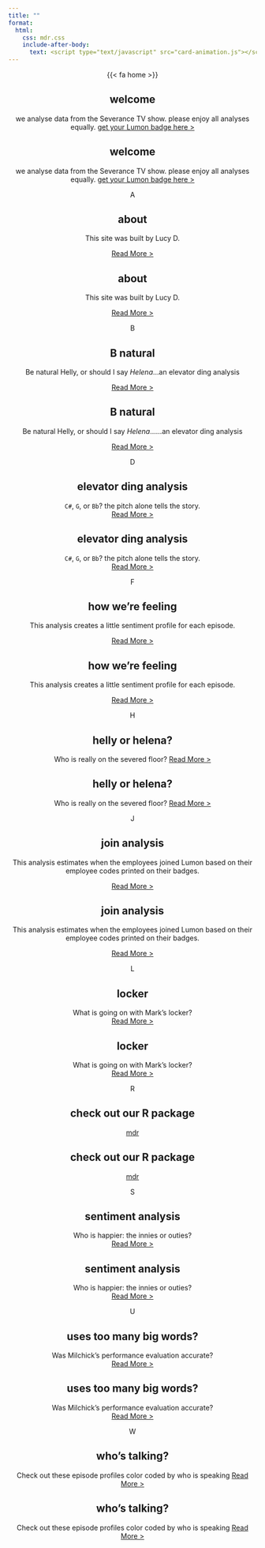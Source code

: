 ```yaml
---
title: ""
format: 
  html:
    css: mdr.css
    include-after-body:
      text: <script type="text/javascript" src="card-animation.js"></script>
---
```



<center>


::: {.deck}

::: {.vertical-lines}
:::

::: {.vertical-lines}
:::

::: {.card style="--i: 0;"}

::: {.tab}
{{< fa home >}}
:::

::: {.card--front}

## welcome

we analyse data from the Severance TV show. please enjoy all analyses equally. 
[get your Lumon badge here >](join-us)

:::

::: {.card--back}  

## welcome

we analyse data from the Severance TV show. please enjoy all analyses equally. 
[get your Lumon badge here >](join-us)
:::

:::

::: {.card style="--i: 1;"}
::: {.tab}
A
:::

::: {.card--front}

## about

This site was built by Lucy D. 

[Read More >](about)
:::

::: {.card--back}  

## about

This site was built by Lucy D. 

[Read More >](about)

:::
:::

::: {.card style="--i: 2;"}
::: {.tab}
B
:::

::: {.card--front}

## B natural

Be natural Helly, or should I say *Helena*...an elevator ding analysis

[Read More >](analysis-b-natural)
:::

::: {.card--back}  

## B natural

Be natural Helly, or should I say *Helena*......an elevator ding analysis

[Read More >](analysis-b-natural)

:::
:::

::: {.card style="--i: 3;"}
::: {.tab}
D
:::

::: {.card--front}

## elevator ding analysis

`C#`, `G`, or `Bb`? the pitch alone tells the story.  
[Read More >](analysis-elevator-dings)

:::

::: {.card--back} 

## elevator ding analysis

`C#`, `G`, or `Bb`? the pitch alone tells the story.  
[Read More >](analysis-elevator-dings)

:::
:::

::: {.card style="--i: 4;"}
::: {.tab}
F
:::

::: {.card--front}

## how we're feeling

This analysis creates a little sentiment profile for each episode.

[Read More >](analysis-feeling-over-time)

:::

::: {.card--back} 

## how we're feeling

This analysis creates a little sentiment profile for each episode.

[Read More >](analysis-feeling-over-time)

:::
:::

::: {.card style="--i: 5;"}
::: {.tab}
H
:::

::: {.card--front}

## helly or helena?

Who is really on the severed floor?
[Read More >](analysis-helly-or-helena)


:::

::: {.card--back}  

## helly or helena?

Who is really on the severed floor?
[Read More >](analysis-helly-or-helena)


:::
:::

::: {.card style="--i: 6;"}
::: {.tab}
J
:::

::: {.card--front}

## join analysis

This analysis estimates when the employees joined Lumon based on their employee codes printed on their badges.

[Read More >](analysis-badges)
:::

::: {.card--back}  

## join analysis

This analysis estimates when the employees joined Lumon based on their employee codes printed on their badges.

[Read More >](analysis-badges)

:::
:::

::: {.card style="--i: 7;"}
::: {.tab}
L
:::

::: {.card--front}

## locker

What is going on with Mark's locker?  
[Read More >](analysis-locker)


:::

::: {.card--back}  

## locker

What is going on with Mark's locker?  
[Read More >](analysis-locker)


:::
:::

::: {.card style="--i: 8;"}
::: {.tab}
R
:::

::: {.card--front}

## check out our R package

[mdr](https://lucymcgowan.github.io/mdr/index.html)

:::

::: {.card--back}  

## check out our R package

[mdr](https://lucymcgowan.github.io/mdr/index.html)
:::
:::
    
    
::: {.card style="--i: 9;"}
::: {.tab}
S
:::

::: {.card--front}

## sentiment analysis

Who is happier: the innies or outies?    
[Read More >](analysis-innie-sentiment)


:::

::: {.card--back}  

## sentiment analysis

Who is happier: the innies or outies?    
[Read More >](analysis-innie-sentiment)


:::
:::

::: {.card style="--i: 10;"}
::: {.tab}
U
:::

::: {.card--front}

## uses too many big words?

Was Milchick's performance evaluation accurate?  
[Read More >](analysis-uses-too-many-big-words)


:::

::: {.card--back}  

## uses too many big words?

Was Milchick's performance evaluation accurate?  
[Read More >](analysis-uses-too-many-big-words)



:::
:::


::: {.card style="--i: 11;"}
::: {.tab}
W
:::

::: {.card--front}

## who's talking?

Check out these episode profiles color coded by who is speaking 
[Read More >](analysis-whos-talking)


:::

::: {.card--back}  

## who's talking?

Check out these episode profiles color coded by who is speaking 
[Read More >](analysis-whos-talking)


:::
:::





    


   
::: {.lines .right}
<span></span>
<span></span>
<span></span>
<span></span>
<span></span>
<span></span>
<span></span>
<span></span>
<span></span>
<span></span> 
<span></span>
<span></span>
<span></span>
<span></span>
<span></span>
<span></span>
<span></span>
<span></span>
<span></span>
<span></span>  
:::

::: {.lines .left}
<span></span>
<span></span>
<span></span>
<span></span>
<span></span>
<span></span>
<span></span>
<span></span>
<span></span>
<span></span>
<span></span>
<span></span>
<span></span>
<span></span>
<span></span>
<span></span>
<span></span>
<span></span>
:::

:::
</center>


